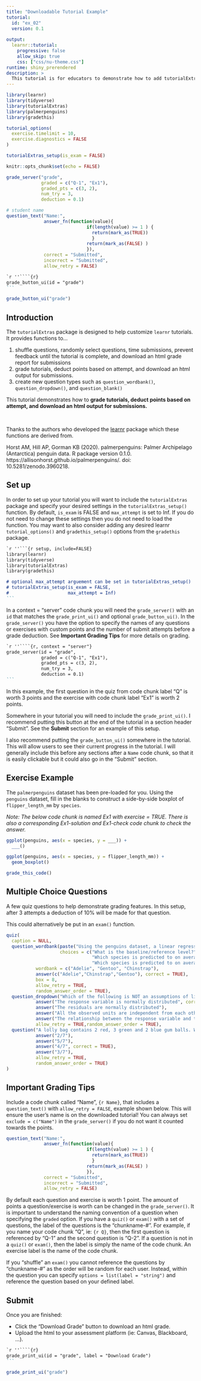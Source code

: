 ```yaml
---
title: "Downloadable Tutorial Example"
tutorial:
  id: "ex_02"
  version: 0.1
  
output:
  learnr::tutorial:
    progressive: false
    allow_skip: true
    css: ["css/nu-theme.css"]
runtime: shiny_prerendered
description: >
  This tutorial is for educators to demonstrate how to add tutorialExtras functions for grading and downloading a tutorial.
---
```


```r
library(learnr)
library(tidyverse)
library(tutorialExtras)
library(palmerpenguins)
library(gradethis)

tutorial_options(
  exercise.timelimit = 10,
  exercise.diagnostics = FALSE
)

tutorialExtras_setup(is_exam = FALSE)

knitr::opts_chunk$set(echo = FALSE)
```


```r
grade_server("grade", 
             graded = c("Q-1", "Ex1"),
             graded_pts = c(3, 2),
             num_try = 3,
             deduction = 0.1)
```

```r
# student name
question_text("Name:",
              answer_fn(function(value){
                              if(length(value) >= 1 ) {
                                return(mark_as(TRUE))
                                }
                              return(mark_as(FALSE) )
                              }),
              correct = "Submitted",
              incorrect = "Submitted",
              allow_retry = FALSE)
```


````markdown
`r ''````{r}
grade_button_ui(id = "grade")
```
````

```r
grade_button_ui("grade")
```

## Introduction

The `tutorialExtras` package is designed to help customize `learnr` tutorials. It provides functions to... 

1. shuffle questions, randomly select questions, time submissions, prevent feedback until the tutorial is complete, and download an html grade report for submissions
1. grade tutorials, deduct points based on attempt, and download an html output for submissions.
1. create new question types such as `question_wordbank()`, `question_dropdown()`, and `question_blank()`

This tutorial demonstrates how to **grade tutorials, deduct points based on attempt, and download an html output for submissions.**

<br>

Thanks to the authors who developed the [learnr](https://github.com/rstudio/learnr/) package which these functions are derived from.

Horst AM, Hill AP, Gorman KB (2020). palmerpenguins: Palmer Archipelago (Antarctica) penguin data. R package version 0.1.0. https://allisonhorst.github.io/palmerpenguins/. doi:
10.5281/zenodo.3960218.


## Set up

In order to set up your tutorial you will want to include the `tutorialExtras` package and specify your desired settings in the `tutorialExtras_setup()` function. By default, `is_exam` is FALSE and `max_attempt` is set to Inf. If you do not need to change these settings then you do not need to load the function. You may want to also consider adding any desired learnr `tutorial_options()` and `gradethis_setup()` options from the `gradethis` package.

````markdown
`r ''```{r setup, include=FALSE}
library(learnr)
library(tidyverse)
library(tutorialExtras)
library(gradethis)

# optional max_attempt arguement can be set in tutorialExtras_setup()
# tutorialExtras_setup(is_exam = FALSE, 
#                      max_attempt = Inf)
```
````

In a context = "server" code chunk you will need the `grade_server()` with an `id` that matches the `grade_print_ui()` and optional `grade_button_ui()`. In the `grade_server()` you have the option to specify the names of any questions or exercises with custom points and the number of submit attempts before a grade deduction. See **Important Grading Tips** for more details on grading.

````markdown
`r ''````{r, context = "server"}
grade_server(id = "grade", 
             graded = c("Q-1", "Ex1"),
             graded_pts = c(3, 2),
             num_try = 3,
             deduction = 0.1)
```
````

In this example, the first question in the quiz from code chunk label "Q" is worth 3 points and the exercise with code chunk label "Ex1" is worth 2 points.


Somewhere in your tutorial you will need to include the `grade_print_ui()`. I recommend putting this button at the end of the tutorial in a section header "Submit". See the **Submit** section for an example of this setup.

I also recommend putting the `grade_button_ui()` somewhere in the tutorial. This will allow users to see their current progress in the tutorial. I will generally include this before any sections after a `Name` code chunk, so that it is easily clickable but it could also go in the "Submit" section.


## Exercise Example

The `palmerpenguins` dataset has been pre-loaded for you. Using the `penguins` dataset, fill in the blanks to construct a side-by-side boxplot of `flipper_length_mm` by `species`.

*Note: The below code chunk is named Ex1 with exercise = TRUE. There is also a corresponding Ex1-solution and Ex1-check code chunk to check the answer.*

```r
ggplot(penguins, aes(x = species, y = ___)) +
  ___()
```


```r
ggplot(penguins, aes(x = species, y = flipper_length_mm)) +
  geom_boxplot()
```

```r
grade_this_code()
```


## Multiple Choice Questions

A few quiz questions to help demonstrate grading features. In this setup, after 3 attempts a deduction of 10% will be made for that question. 

This could alternatively be put in an `exam()` function.

```r
quiz(
  caption = NULL,
  question_wordbank(paste("Using the penguins dataset, a linear regression model was run to predict body_mass_g based on flipper_length_mm and species. <br>", htmltools::img(src="images/penguins_lm.png", height = 100, width = 400)),
                    choices = c("What is the baseline/reference level?",
                                "Which species is predicted to on average have the lightest body mass?",
                                "Which species is predicted to on average have the heaviest body mass?"),
           wordbank = c("Adelie", "Gentoo", "Chinstrap"),
           answer(c("Adelie","Chinstrap","Gentoo"), correct = TRUE),
           box = 8,
           allow_retry = TRUE,
           random_answer_order = TRUE),
  question_dropdown("Which of the following is NOT an assumptions of linear models",
           answer("The response variable is normally distributed", correct = TRUE), 
           answer("The residuals are normally distributed"),
           answer("All the observed units are independent from each other."),
           answer("The relationship between the response variable and the predictors are linear"),
           allow_retry = TRUE,random_answer_order = TRUE),
  question("A lolly bag contains 2 red, 3 green and 2 blue gum balls. What is the probability of selecting a red or blue one?",
           answer("2/7"), 
           answer("5/7"),
           answer("4/7", correct = TRUE),
           answer("3/7"),
           allow_retry = TRUE,
           random_answer_order = TRUE)
)
```


## Important Grading Tips

Include a code chunk called "Name", `{r Name}`, that includes a `question_text()` with `allow_retry = FALSE`, example shown below. This will ensure the user's name is on the downloaded tutorial! You can always set `exclude = c("Name")` in the `grade_server()` if you do not want it counted towards the points.

```r
question_text("Name:",
              answer_fn(function(value){
                              if(length(value) >= 1 ) {
                                return(mark_as(TRUE))
                                }
                              return(mark_as(FALSE) )
                              }),
              correct = "Submitted",
              incorrect = "Submitted",
              allow_retry = FALSE)
```

By default each question and exercise is worth 1 point. The amount of points a question/exercise is worth can be changed in the `grade_server()`. It is important to understand the naming convention of a question when specifying the `graded` option. If you have a `quiz()` or `exam()` with a set of questions, the label of the questions is the "chunkname-#". For example, if you name your code chunk "Q", ie: `{r Q}`, then the first question is referenced by "Q-1" and the second question is "Q-2". If a question is not in a `quiz()` or `exam()`, then the label is simply the name of the code chunk. An exercise label is the name of the code chunk. 

If you "shuffle" an `exam()` you cannot reference the questions by "chunkname-#" as the order will be random for each user. Instead, within the question you can specify `options = list(label = "string")` and reference the question based on your defined label.

## Submit 

Once you are finished:

-   Click the "Download Grade" button to download an html grade.
-   Upload the html to your assessment platform (ie: Canvas, Blackboard, ...).

````markdown
`r ''````{r}
grade_print_ui(id = "grade", label = "Download Grade")
```
````

```r
grade_print_ui("grade")
```

